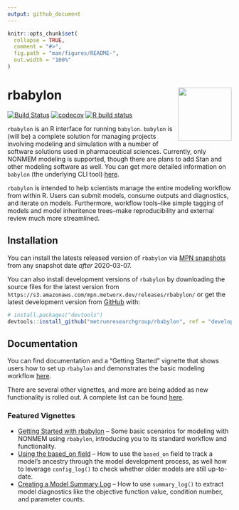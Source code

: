 ```yaml
---
output: github_document
---
```


<!-- README.md is generated from README.Rmd. Please edit that file -->

```r
knitr::opts_chunk$set(
  collapse = TRUE,
  comment = "#>",
  fig.path = "man/figures/README-",
  out.width = "100%"
)
```

# rbabylon <a href='https:/metrumresearchgroup.github.io/rbabylon'><img src='man/figures/logo.png' align="right" height="120" /></a>

<!-- badges: start -->
[![Build Status](https://github-drone.metrumrg.com/api/badges/metrumresearchgroup/rbabylon/status.svg)](https://github-drone.metrumrg.com/metrumresearchgroup/rbabylon)
[![codecov](https://codecov.io/gh/metrumresearchgroup/rbabylon/branch/develop/graph/badge.svg)](https://codecov.io/gh/metrumresearchgroup/rbabylon)
[![R build status](https://github.com/metrumresearchgroup/rbabylon/workflows/R-CMD-check/badge.svg)](https://github.com/metrumresearchgroup/rbabylon/actions)
<!-- badges: end -->

`rbabylon` is an R interface for running `babylon`. `babylon` is (will be) a complete solution for managing projects involving modeling and simulation with a number of software solutions used in pharmaceutical sciences. Currently, only NONMEM modeling is supported, though there are plans to add Stan and other modeling software as well. You can get more detailed information on `babylon` (the underlying CLI tool)  [here](https://github.com/metrumresearchgroup/babylon).

`rbabylon` is intended to help scientists manage the entire modeling workflow from within R. Users can submit models, consume outputs and diagnostics, and iterate on models. Furthermore, workflow tools--like simple tagging of models and model inheritence trees--make reproducibility and external review much more streamlined.

## Installation

You can install the latests released version of `rbabylon` via [MPN snapshots](https://mpn.metworx.com/docs/snapshots) from any snapshot date _after_ 2020-03-07.

You can also install development versions of `rbabylon` by downloading the source files for the latest version from `https://s3.amazonaws.com/mpn.metworx.dev/releases/rbabylon/` or get the latest development version from [GitHub](https://github.com/) with:

``` r
# install.packages("devtools")
devtools::install_github("metrumresearchgroup/rbabylon", ref = "develop")
```
## Documentation

You can find documentation and a "Getting Started" vignette that shows users how to set up `rbabylon` and demonstrates the basic modeling workflow [here](http://metrumresearchgroup.github.io/rbabylon/).

There are several other vignettes, and more are being added as new functionality is rolled out. A complete list can be found [here](https://metrumresearchgroup.github.io/rbabylon/articles/).

### Featured Vignettes

* [Getting Started with rbabylon](https://metrumresearchgroup.github.io/rbabylon/articles/getting-started.html) -- Some basic scenarios for modeling with NONMEM using `rbabylon`, introducing you to its standard workflow and functionality.
* [Using the based_on field](https://metrumresearchgroup.github.io/rbabylon/articles/using-based-on.html) -- How to use the `based_on` field to track a model's ancestry through the model development process, as well how to leverage `config_log()` to check whether older models are still up-to-date.
* [Creating a Model Summary Log](https://metrumresearchgroup.github.io/rbabylon/articles/using-summary-log.html) -- How to use `summary_log()` to extract model diagnostics like the objective function value, condition number, and parameter counts.

